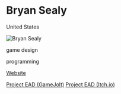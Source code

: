 # Bryan Sealy

<Location>

United States

</Location>

![Bryan Sealy](Bryan_Sealy.jpeg)

<Skills>

game design 

programming

</Skills>

<Personal>

[Website](https://basealy.squarespace.com/)

</Personal>

<Games>
<!-- Up to 3 games please! -->

[Project EAD (GameJolt)](https://gamejolt.com/games/ProjectEAD/671726)
[Project EAD (Itch.io)](https://basealy7d.itch.io/project-ead)
</Games>

